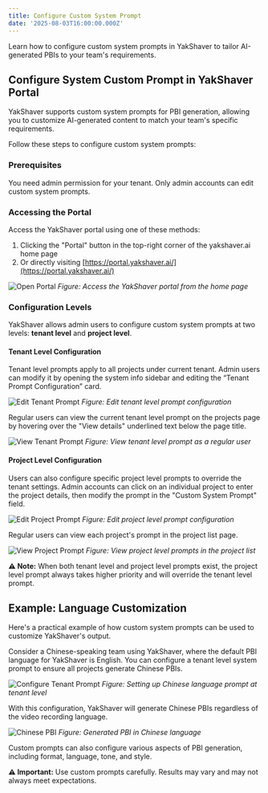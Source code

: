 ```yaml
---
title: Configure Custom System Prompt
date: '2025-08-03T16:00:00.000Z'
---
```


Learn how to configure custom system prompts in YakShaver to tailor AI-generated PBIs to your team's requirements.

## Configure System Custom Prompt in YakShaver Portal

YakShaver supports custom system prompts for PBI generation, allowing you to customize AI-generated content to match your team's specific requirements.

Follow these steps to configure custom system prompts:

### Prerequisites

You need admin permission for your tenant. Only admin accounts can edit custom system prompts.

### Accessing the Portal

Access the YakShaver portal using one of these methods:

1. Clicking the "Portal" button in the top-right corner of the yakshaver.ai home page
2. Or directly visiting [https://portal.yakshaver.ai/](https://portal.yakshaver.ai/)

![Open Portal](/YakShaver/Docs/open-portal.png)
*Figure: Access the YakShaver portal from the home page*

### Configuration Levels

YakShaver allows admin users to configure custom system prompts at two levels: **tenant level** and **project level**.

#### Tenant Level Configuration

Tenant level prompts apply to all projects under current tenant. Admin users can modify it by opening the system info sidebar and editing the “Tenant Prompt Configuration” card.

![Edit Tenant Prompt](/YakShaver/Docs/edit-tenant-prompt.png)
*Figure: Edit tenant level prompt configuration*

Regular users can view the current tenant level prompt on the projects page by hovering over the "View details" underlined text below the page title.

![View Tenant Prompt](/YakShaver/Docs/view-tenant-prompt.png)
*Figure: View tenant level prompt as a regular user*

#### Project Level Configuration

Users can also configure specific project level prompts to override the tenant settings. Admin accounts can click on an individual project to enter the project details, then modify the prompt in the "Custom System Prompt" field.

![Edit Project Prompt](/YakShaver/Docs/edit-project-prompt.png)
*Figure: Edit project level prompt configuration*

Regular users can view each project's prompt in the project list page.

![View Project Prompt](/YakShaver/Docs/view-project-prompt.png)
*Figure: View project level prompts in the project list*

**⚠️ Note:** When both tenant level and project level prompts exist, the project level prompt always takes higher priority and will override the tenant level prompt.

## Example: Language Customization

Here's a practical example of how custom system prompts can be used to customize YakShaver's output.

Consider a Chinese-speaking team using YakShaver, where the default PBI language for YakShaver is English. You can configure a tenant level system prompt to ensure all projects generate Chinese PBIs.

![Configure Tenant Prompt](/YakShaver/Docs/config-tenant-prompt.png)
*Figure: Setting up Chinese language prompt at tenant level*

With this configuration, YakShaver will generate Chinese PBIs regardless of the video recording language.

![Chinese PBI](/YakShaver/Docs/Chinese-PBI.png)
*Figure: Generated PBI in Chinese language*

Custom prompts can also configure various aspects of PBI generation, including format, language, tone, and style.

**⚠️ Important:** Use custom prompts carefully. Results may vary and may not always meet expectations.
